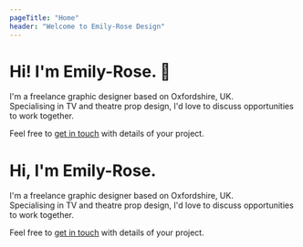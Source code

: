 ```yaml
---
pageTitle: "Home"
header: "Welcome to Emily-Rose Design"
---
```


<TextMediaSplit imagePath="exhibition-book.jpg" imageAlt="Intro image" >

# Hi! I'm Emily-Rose. 👋

I'm a freelance graphic designer based on Oxfordshire, UK.  
Specialising in TV and theatre prop design, I'd love to discuss opportunities to work together.

Feel free to [get in touch](url) with details of your project.

</TextMediaSplit>

<TextMediaSplit imagePath="book.jpg" imageAlt="Intro image" reverseLayout="true" >

# Hi, I'm Emily-Rose.

I'm a freelance graphic designer based on Oxfordshire, UK.  
Specialising in TV and theatre prop design, I'd love to discuss opportunities to work together.

Feel free to [get in touch](url) with details of your project.

</TextMediaSplit>

<ImageBar 
    imageOnePath="book.jpg"
    imageOneAlt="The first image"
    imageTwoPath="book.jpg"
    imageTwoAlt="The second image"
    imageThreePath="book.jpg"
    imageThreeAlt="The third image"
    imageFourPath="book.jpg"
    imageFourAlt="The fourth image"
    />